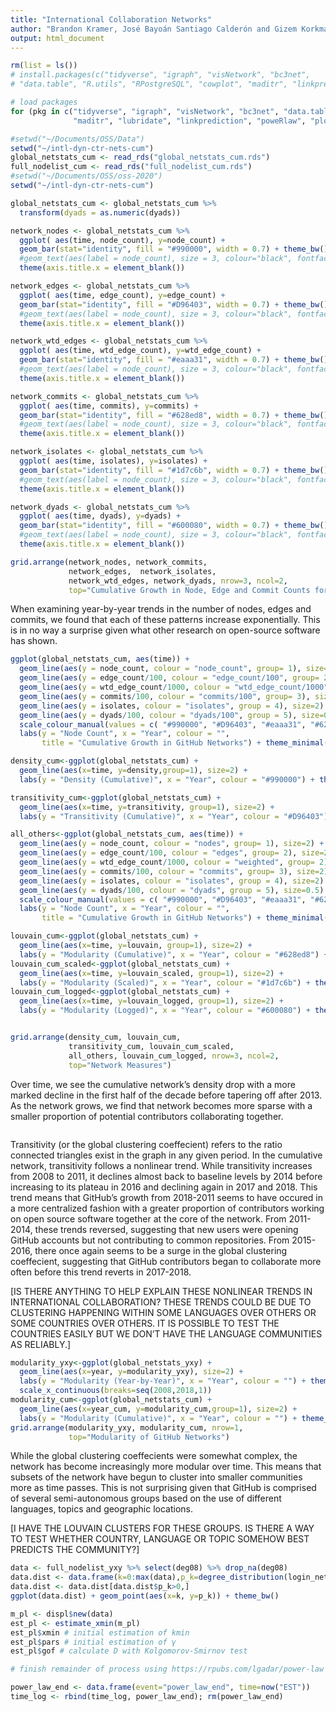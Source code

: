 ```yaml
---
title: "International Collaboration Networks"
author: "Brandon Kramer, José Bayoán Santiago Calderón and Gizem Korkmaz"
output: html_document
---
```


```r
rm(list = ls())
# install.packages(c("tidyverse", "igraph", "visNetwork", "bc3net", 
# "data.table", "R.utils", "RPostgreSQL", "cowplot", "maditr", "linkprediction", "poweRlaw"))

# load packages 
for (pkg in c("tidyverse", "igraph", "visNetwork", "bc3net", "data.table", "R.utils", "RPostgreSQL", "cowplot",
              "maditr", "lubridate", "linkprediction", "poweRlaw", "plotly","gridExtra")) {library(pkg, character.only = TRUE)}

#setwd("~/Documents/OSS/Data")
setwd("~/intl-dyn-ctr-nets-cum")
global_netstats_cum <- read_rds("global_netstats_cum.rds")
full_nodelist_cum <- read_rds("full_nodelist_cum.rds")
#setwd("~/Documents/OSS/oss-2020")
setwd("~/intl-dyn-ctr-nets-cum")

global_netstats_cum <- global_netstats_cum %>% 
  transform(dyads = as.numeric(dyads))

```

```r
network_nodes <- global_netstats_cum %>% 
  ggplot( aes(time, node_count), y=node_count) +
  geom_bar(stat="identity", fill = "#990000", width = 0.7) + theme_bw() + 
  #geom_text(aes(label = node_count), size = 3, colour="black", fontface="bold", hjust = 0.5, vjust = -0.5) + 
  theme(axis.title.x = element_blank())

network_edges <- global_netstats_cum %>% 
  ggplot( aes(time, edge_count), y=edge_count) +
  geom_bar(stat="identity", fill = "#D96403", width = 0.7) + theme_bw() + 
  #geom_text(aes(label = node_count), size = 3, colour="black", fontface="bold", hjust = 0.5, vjust = -0.5) + 
  theme(axis.title.x = element_blank()) 

network_wtd_edges <- global_netstats_cum %>% 
  ggplot( aes(time, wtd_edge_count), y=wtd_edge_count) +
  geom_bar(stat="identity", fill = "#eaaa31", width = 0.7) + theme_bw() + 
  #geom_text(aes(label = node_count), size = 3, colour="black", fontface="bold", hjust = 0.5, vjust = -0.5) + 
  theme(axis.title.x = element_blank())

network_commits <- global_netstats_cum %>% 
  ggplot( aes(time, commits), y=commits) +
  geom_bar(stat="identity", fill = "#628ed8", width = 0.7) + theme_bw() + 
  #geom_text(aes(label = node_count), size = 3, colour="black", fontface="bold", hjust = 0.5, vjust = -0.5) + 
  theme(axis.title.x = element_blank())

network_isolates <- global_netstats_cum %>% 
  ggplot( aes(time, isolates), y=isolates) +
  geom_bar(stat="identity", fill = "#1d7c6b", width = 0.7) + theme_bw() + 
  #geom_text(aes(label = node_count), size = 3, colour="black", fontface="bold", hjust = 0.5, vjust = -0.5) + 
  theme(axis.title.x = element_blank())

network_dyads <- global_netstats_cum %>% 
  ggplot( aes(time, dyads), y=dyads) +
  geom_bar(stat="identity", fill = "#600080", width = 0.7) + theme_bw() + 
  #geom_text(aes(label = node_count), size = 3, colour="black", fontface="bold", hjust = 0.5, vjust = -0.5) + 
  theme(axis.title.x = element_blank())

grid.arrange(network_nodes, network_commits, 
             network_edges,  network_isolates,  
             network_wtd_edges, network_dyads, nrow=3, ncol=2,
             top="Cumulative Growth in Node, Edge and Commit Counts for GitHub Networks")
```

When examining year-by-year trends in the number of nodes, edges and commits, we found that each of these patterns increase exponentially. This is in no way a surprise given what other research on open-source software has shown. 

```r

ggplot(global_netstats_cum, aes(time)) + 
  geom_line(aes(y = node_count, colour = "node_count", group= 1), size=2) + 
  geom_line(aes(y = edge_count/100, colour = "edge_count/100", group= 2), size=2) +
  geom_line(aes(y = wtd_edge_count/1000, colour = "wtd_edge_count/1000", group= 2), size=2) +
  geom_line(aes(y = commits/100, colour = "commits/100", group= 3), size=2) +   
  geom_line(aes(y = isolates, colour = "isolates", group = 4), size=2) +
  geom_line(aes(y = dyads/100, colour = "dyads/100", group = 5), size=0.5) + 
  scale_colour_manual(values = c( "#990000", "#D96403", "#eaaa31", "#628ed8", "#1d7c6b", "#600080")) + 
  labs(y = "Node Count", x = "Year", colour = "",
       title = "Cumulative Growth in GitHub Networks") + theme_minimal()
```

```r
density_cum<-ggplot(global_netstats_cum) + 
  geom_line(aes(x=time, y=density,group=1), size=2) + 
  labs(y = "Density (Cumulative)", x = "Year", colour = "#990000") + theme_minimal()

transitivity_cum<-ggplot(global_netstats_cum) + 
  geom_line(aes(x=time, y=transitivity, group=1), size=2) + 
  labs(y = "Transitivity (Cumulative)", x = "Year", colour = "#D96403") + theme_minimal()

all_others<-ggplot(global_netstats_cum, aes(time)) + 
  geom_line(aes(y = node_count, colour = "nodes", group= 1), size=2) + 
  geom_line(aes(y = edge_count/100, colour = "edges", group= 2), size=2) +
  geom_line(aes(y = wtd_edge_count/1000, colour = "weighted", group= 2), size=2) +
  geom_line(aes(y = commits/100, colour = "commits", group= 3), size=2) +   
  geom_line(aes(y = isolates, colour = "isolates", group = 4), size=2) +
  geom_line(aes(y = dyads/100, colour = "dyads", group = 5), size=0.5) + 
  scale_colour_manual(values = c( "#990000", "#D96403", "#eaaa31", "#628ed8", "#1d7c6b", "#600080")) + 
  labs(y = "Node Count", x = "Year", colour = "",
       title = "Cumulative Growth in GitHub Networks") + theme_minimal() 

louvain_cum<-ggplot(global_netstats_cum) + 
  geom_line(aes(x=time, y=louvain, group=1), size=2) + 
  labs(y = "Modularity (Cumulative)", x = "Year", colour = "#628ed8") + theme_minimal()
louvain_cum_scaled<-ggplot(global_netstats_cum) + 
  geom_line(aes(x=time, y=louvain_scaled, group=1), size=2) + 
  labs(y = "Modularity (Scaled)", x = "Year", colour = "#1d7c6b") + theme_minimal()
louvain_cum_logged<-ggplot(global_netstats_cum) + 
  geom_line(aes(x=time, y=louvain_logged, group=1), size=2) + 
  labs(y = "Modularity (Logged)", x = "Year", colour = "#600080") + theme_minimal()


grid.arrange(density_cum, louvain_cum, 
             transitivity_cum, louvain_cum_scaled,  
             all_others, louvain_cum_logged, nrow=3, ncol=2,
             top="Network Measures")
```

Over time, we see the cumulative network's density drop with a more marked decline in the first half of the decade before tapering off after 2013. As the network grows, we find that network becomes more sparse with a smaller proportion of potential contributors collaborating together. 

```r


```

Transitivity (or the global clustering coeffecient) refers to the ratio connected triangles exist in the graph in any given period. In the cumulative network, transitivity follows a nonlinear trend. While transitivity increases from 2008 to 2011, it declines almost back to baseline levels by 2014 before increasing to its plateau in 2016 and declining again in 2017 and 2018. This trend means that GitHub's growth from 2018-2011 seems to have occured in a more centralized fashion with a greater proportion of contributors working on open source software together at the core of the network. From 2011-2014, these trends reversed, suggesting that new users were opening GitHub accounts but not contributing to common repositories. From 2015-2016, there once again seems to be a surge in the global clustering coeffecient, suggesting that GitHub contributors began to collaborate more often before this trend reverts in 2017-2018. 

[IS THERE ANYTHING TO HELP EXPLAIN THESE NONLINEAR TRENDS IN INTERNATIONAL COLLABORATION? THESE TRENDS COULD BE DUE TO CLUSTERING HAPPENING WITHIN SOME LANGUAGES OVER OTHERS OR SOME COUNTRIES OVER OTHERS. IT IS POSSIBLE TO TEST THE COUNTRIES EASILY BUT WE DON'T HAVE THE LANGUAGE COMMUNITIES AS RELIABLY.]

```r
modularity_yxy<-ggplot(global_netstats_yxy) + 
  geom_line(aes(x=year, y=modularity_yxy), size=2) + 
  labs(y = "Modularity (Year-by-Year)", x = "Year", colour = "") + theme_minimal() +
  scale_x_continuous(breaks=seq(2008,2018,1))
modularity_cum<-ggplot(global_netstats_cum) + 
  geom_line(aes(x=year_cum, y=modularity_cum,group=1), size=2) + 
  labs(y = "Modularity (Cumulative)", x = "Year", colour = "") + theme_minimal()
grid.arrange(modularity_yxy, modularity_cum, nrow=1, 
             top="Modularity of GitHub Networks")  
```

While the global clustering coeffecients were somewhat complex, the network has become increasingly more modular over time. This means that subsets of the network have begun to cluster into smaller communities more as time passes. This is not surprising given that GitHub is comprised of several semi-autonomous groups based on the use of different languages, topics and geographic locations. 

[I HAVE THE LOUVAIN CLUSTERS FOR THESE GROUPS. IS THERE A WAY TO TEST WHETHER COUNTRY, LANGUAGE OR TOPIC SOMEHOW BEST PREDICTS THE COMMUNITY?]

```r

data <- full_nodelist_yxy %>% select(deg08) %>% drop_na(deg08)
data.dist <- data.frame(k=0:max(data),p_k=degree_distribution(login_network))
data.dist <- data.dist[data.dist$p_k>0,]
ggplot(data.dist) + geom_point(aes(x=k, y=p_k)) + theme_bw()

m_pl <- displ$new(data)
est_pl <- estimate_xmin(m_pl)
est_pl$xmin # initial estimation of kmin 
est_pl$pars # initial estimation of γ
est_pl$gof # calculate D with Kolgomorov-Smirnov test

# finish remainder of process using https://rpubs.com/lgadar/power-law

power_law_end <- data.frame(event="power_law_end", time=now("EST"))
time_log <- rbind(time_log, power_law_end); rm(power_law_end)


```
























